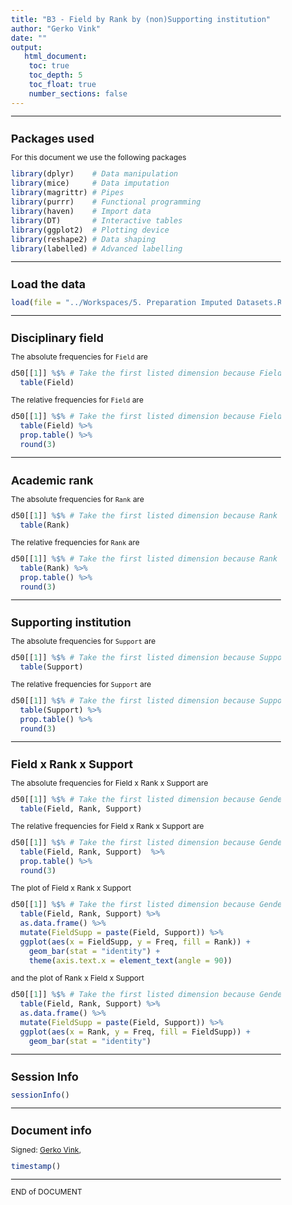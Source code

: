 ```yaml
---
title: "B3 - Field by Rank by (non)Supporting institution"
author: "Gerko Vink"
date: ""
output: 
   html_document:
    toc: true
    toc_depth: 5
    toc_float: true
    number_sections: false
---
```


<style type="text/css">
  
body{ /* Normal  */
  font-size: 12px;
  }
td {  /* Table  */
  font-size: 12px;
}
h1.title {
  font-size: 18px;
  color: DarkBlue;
}
h1 { /* Header 1 */
  font-size: 18px;
}
h2 { /* Header 2 */
  font-size: 18px;
}
h3 { /* Header 3 */
  font-size: 18px;
}
code.r{ /* Code block */
  font-size: 12px;
}
pre { /* Code block - determines code spacing between lines */
  font-size: 14px;
}
</style>


---

# Packages used
For this document we use the following packages
```r
library(dplyr)    # Data manipulation
library(mice)     # Data imputation
library(magrittr) # Pipes
library(purrr)    # Functional programming
library(haven)    # Import data
library(DT)       # Interactive tables
library(ggplot2)  # Plotting device
library(reshape2) # Data shaping
library(labelled) # Advanced labelling
```

---

# Load the data
```r
load(file = "../Workspaces/5. Preparation Imputed Datasets.Rdata")
```

---

# Disciplinary field
The absolute frequencies for `Field` are
```r
d50[[1]] %$% # Take the first listed dimension because Field does not differ
  table(Field) 
```

The relative frequencies for `Field` are
```r
d50[[1]] %$% # Take the first listed dimension because Field does not differ
  table(Field) %>% 
  prop.table() %>% 
  round(3)
```

---

# Academic rank
The absolute frequencies for `Rank` are
```r
d50[[1]] %$% # Take the first listed dimension because Rank does not differ
  table(Rank) 
```

The relative frequencies for `Rank` are
```r
d50[[1]] %$% # Take the first listed dimension because Rank does not differ
  table(Rank) %>% 
  prop.table() %>% 
  round(3)
```

---

# Supporting institution
The absolute frequencies for `Support` are
```r
d50[[1]] %$% # Take the first listed dimension because Support does not differ
  table(Support) 
```

The relative frequencies for `Support` are
```r
d50[[1]] %$% # Take the first listed dimension because Support does not differ
  table(Support) %>% 
  prop.table() %>% 
  round(3)
```

---

# Field x Rank x Support
The absolute frequencies for Field x Rank x Support are
```r
d50[[1]] %$% # Take the first listed dimension because Gender does not differ
  table(Field, Rank, Support) 
```

The relative frequencies for Field x Rank x Support are
```r
d50[[1]] %$% # Take the first listed dimension because Gender does not differ
  table(Field, Rank, Support)  %>% 
  prop.table() %>% 
  round(3)
```

The plot of Field x Rank x Support
```r
d50[[1]] %$% # Take the first listed dimension because Gender does not differ
  table(Field, Rank, Support) %>% 
  as.data.frame() %>% 
  mutate(FieldSupp = paste(Field, Support)) %>% 
  ggplot(aes(x = FieldSupp, y = Freq, fill = Rank)) +
    geom_bar(stat = "identity") + 
    theme(axis.text.x = element_text(angle = 90))
```

and the plot of Rank x Field x Support
```r
d50[[1]] %$% # Take the first listed dimension because Gender does not differ
  table(Field, Rank, Support) %>% 
  as.data.frame() %>% 
  mutate(FieldSupp = paste(Field, Support)) %>% 
  ggplot(aes(x = Rank, y = Freq, fill = FieldSupp)) +
    geom_bar(stat = "identity")
```
 
---

# Session Info
```r
sessionInfo()
```

---

# Document info
Signed: 
[Gerko Vink](https://www.gerkovink.com), 

```r
timestamp()
```

---

END of DOCUMENT